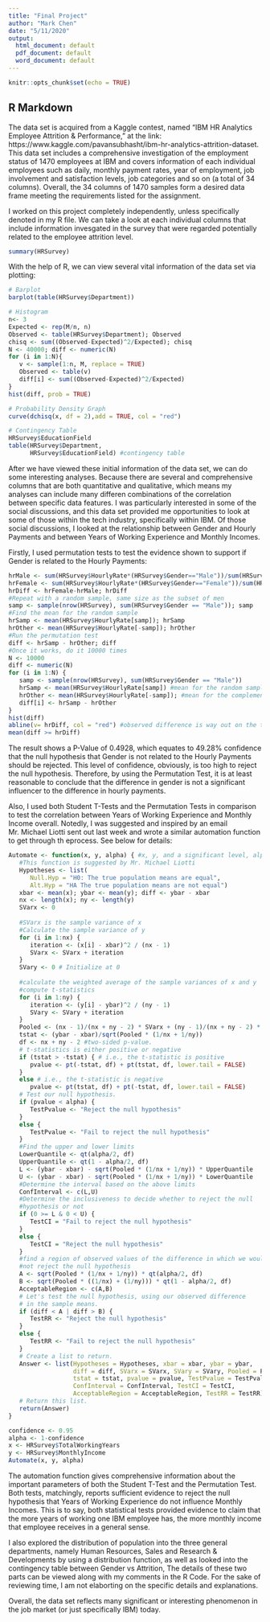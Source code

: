 ```yaml
---
title: "Final Project"
author: "Mark Chen"
date: "5/11/2020"
output:
  html_document: default
  pdf_document: default
  word_document: default
---
```


```r
knitr::opts_chunk$set(echo = TRUE)
```

## R Markdown

The data set is acquired from a Kaggle contest, named “IBM HR Analytics Employee Attrition & Performance,” at the link: https://www.kaggle.com/pavansubhasht/ibm-hr-analytics-attrition-dataset. This data set includes a comprehensive investigation of the employment status of 1470 employees at IBM and covers information of each individual employees such as daily, monthly payment rates, year of employment, job involvement and satisfaction levels, job categories and so on (a total of 34 columns). Overall, the 34 columns of 1470 samples form a desired data frame meeting the requirements listed for the assignment.

I worked on this project completely independently, unless specifically denoted in my R file. We can take a look at each individual columns that include information invesgated in the survey that were regarded potentially related to the employee attrition level.

```r
summary(HRSurvey)
```

With the help of R, we can view several vital information of the data set via plotting:

```r
# Barplot
barplot(table(HRSurvey$Department))

# Histogram
n<- 3
Expected <- rep(M/n, n)
Observed <- table(HRSurvey$Department); Observed
chisq <- sum((Observed-Expected)^2/Expected); chisq
N <- 40000; diff <- numeric(N)
for (i in 1:N){
   v <- sample(1:n, M, replace = TRUE)
   Observed <- table(v)
   diff[i] <- sum((Observed-Expected)^2/Expected)
}
hist(diff, prob = TRUE)

# Probability Density Graph
curve(dchisq(x, df = 2),add = TRUE, col = "red")

# Contingency Table
HRSurvey$EducationField
table(HRSurvey$Department, 
      HRSurvey$EducationField) #contingency table
```

After we have viewed these initial information of the data set, we can do some interesting analyses. Because there are several and comprehensive columns that are both quantitative and qualitative, which means my analyses can include many differen combinations of the correlation between specific data features. I was particularly interested in some of the social discussions, and this data set provided me opportunities to look at some of those within the tech industry, specifically within IBM. Of those social discussions, I looked at the relationship between Gender and Hourly Payments and between Years of Working Experience and Monthly Incomes.

Firstly, I used permutation tests to test the evidence shown to support if Gender is related to the Hourly Payments:

```r
hrMale <- sum(HRSurvey$HourlyRate*(HRSurvey$Gender=="Male"))/sum(HRSurvey$Gender=="Male"); hrMale
hrFemale <- sum(HRSurvey$HourlyRate*(HRSurvey$Gender=="Female"))/sum(HRSurvey$Gender=="Female"); hrFemale
hrDiff <- hrFemale-hrMale; hrDiff
#Repeat with a random sample, same size as the subset of men
samp <- sample(nrow(HRSurvey), sum(HRSurvey$Gender == "Male")); samp
#Find the mean for the random sample
hrSamp <- mean(HRSurvey$HourlyRate[samp]); hrSamp
hrOther <- mean(HRSurvey$HourlyRate[-samp]); hrOther
#Run the permutation test
diff <- hrSamp - hrOther; diff
#Once it works, do it 10000 times
N <- 10000
diff <- numeric(N) 
for (i in 1:N) {
   samp <- sample(nrow(HRSurvey), sum(HRSurvey$Gender == "Male"))
   hrSamp <- mean(HRSurvey$HourlyRate[samp]) #mean for the random sample
   hrOther <- mean(HRSurvey$HourlyRate[-samp]); #mean for the complement of the random sample 
   diff[i] <- hrSamp - hrOther
}
hist(diff)
abline(v= hrDiff, col = "red") #observed difference is way out on the tail
mean(diff >= hrDiff)
```

The result shows a P-Value of 0.4928, which equates to 49.28% confidence that the null hypothesis that Gender is not related to the Hourly Payments should be rejected. This level of confidence, obviously, is too high to reject the null hypothesis. Therefore, by using the Permutation Test, it is at least reasonable to conclude that the difference in gender is not a significant influencer to the difference in hourly payments.

Also, I used both Student T-Tests and the Permutation Tests in comparison to test the correlation between Years of Working Experience and Monthly Income overall. Notedly, I was suggested and inspired by an email Mr. Michael Liotti sent out last week and wrote a similar automation function to get through th eprocess. See below for details:

```r
Automate <- function(x, y, alpha) { #x, y, and a significant level, alpha
   #This function is suggested by Mr. Michael Liotti
   Hypotheses <- list(
      Null.Hyp = "H0: The true population means are equal", 
      Alt.Hyp = "HA The true population means are not equal")
   xbar <- mean(x); ybar <- mean(y); diff <- ybar - xbar
   nx <- length(x); ny <- length(y)
   SVarx <- 0 
   
   #SVarx is the sample variance of x
   #Calculate the sample variance of y
   for (i in 1:nx) {
      iteration <- (x[i] - xbar)^2 / (nx - 1)
      SVarx <- SVarx + iteration
   }
   SVary <- 0 # Initialize at 0 
   
   #calculate the weighted average of the sample variances of x and y
   #compute t-statistics
   for (i in 1:ny) {
      iteration <- (y[i] - ybar)^2 / (ny - 1)
      SVary <- SVary + iteration
   }
   Pooled <- (nx - 1)/(nx + ny - 2) * SVarx + (ny - 1)/(nx + ny - 2) * SVary
   tstat <- (ybar - xbar)/sqrt(Pooled * (1/nx + 1/ny))
   df <- nx + ny - 2 #two-sided p-value. 
   # t-statistics is either positive or negative
   if (tstat > -tstat) { # i.e., the t-statistic is positive
      pvalue <- pt(-tstat, df) + pt(tstat, df, lower.tail = FALSE)
   }
   else # i.e., the t-statistic is negative 
      pvalue <- pt(tstat, df) + pt(-tstat, df, lower.tail = FALSE)
   # Test our null hypothesis. 
   if (pvalue < alpha) {
      TestPvalue <- "Reject the null hypothesis"
   }
   else {
      TestPvalue <- "Fail to reject the null hypothesis"
   }
   #Find the upper and lower limits
   LowerQuantile <- qt(alpha/2, df)
   UpperQuantile <- qt(1 - alpha/2, df)
   L <- (ybar - xbar) - sqrt(Pooled * (1/nx + 1/ny)) * UpperQuantile
   U <- (ybar - xbar) - sqrt(Pooled * (1/nx + 1/ny)) * LowerQuantile
   #Determine the interval based on the above limits
   ConfInterval <- c(L,U)
   #Determine the inclusiveness to decide whether to reject the null
   #hypothesis or not
   if (0 >= L & 0 < U) {
      TestCI = "Fail to reject the null hypothesis"
   }
   else {
      TestCI = "Reject the null hypothesis"
   }
   #find a region of observed values of the difference in which we would
   #not reject the null hypothesis
   A <- sqrt(Pooled * (1/nx + 1/ny)) * qt(alpha/2, df)
   B <- sqrt(Pooled * ((1/nx) + (1/ny))) * qt(1 - alpha/2, df)
   AcceptableRegion <- c(A,B)
   # Let's test the null hypothesis, using our observed difference 
   # in the sample means. 
   if (diff < A | diff > B) {
      TestRR <- "Reject the null hypothesis"
   }
   else {
      TestRR <- "Fail to reject the null hypothesis"
   }
   # Create a list to return. 
   Answer <- list(Hypotheses = Hypotheses, xbar = xbar, ybar = ybar, 
                  diff = diff, SVarx = SVarx, SVary = SVary, Pooled = Pooled, 
                  tstat = tstat, pvalue = pvalue, TestPvalue = TestPvalue, 
                  ConfInterval = ConfInterval, TestCI = TestCI, 
                  AcceptableRegion = AcceptableRegion, TestRR = TestRR)
   # Return this list.
   return(Answer)
}

confidence <- 0.95
alpha <- 1-confidence
x <- HRSurvey$TotalWorkingYears
y <- HRSurvey$MonthlyIncome
Automate(x, y, alpha)
```

The automation function gives comprehensive information about the important parameters of both the Student T-Test and the Permutation Test. Both tests, matchingly, reports sufficient evidence to reject the null hypothesis that Years of Working Experience do not influence Monthly Incomes. This is to say, both statistical tests provided evidence to claim that the more years of working one IBM employee has, the more monthly income that employee receives in a general sense.

I also explored the distribution of population into the three general departments, namely Human Resources, Sales and Research & Developments by using a distribution function, as well as looked into the contingency table between Gender vs Attrition, The details of these two parts can be viewed along with my comments in the R Code. For the sake of reviewing time, I am not elaborting on the specific details and explanations.

Overall, the data set reflects many significant or interesting phenomenon in the job market (or just specifically IBM) today.